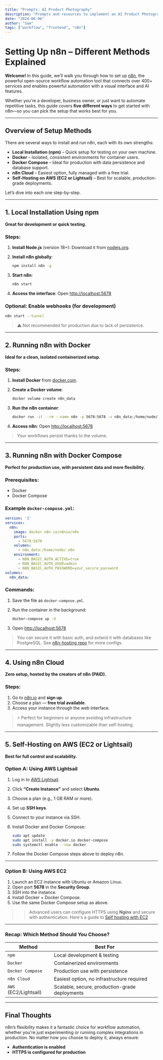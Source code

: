 ```yaml
---
title: "Prompts: AI Product Photography"
description: "Prompts and resources to implement an AI Product Photography"
date: "2024-06-06"
author: "Sam"
tags: ["workflow", "frontend", "n8n"]
---
```


# Setting Up n8n – Different Methods Explained

**Welcome!** In this guide, we’ll walk you through how to set up [n8n](https://n8n.io), the powerful open-source workflow automation tool that connects over 400+ services and enables powerful automation with a visual interface and AI features.

Whether you're a developer, business owner, or just want to automate repetitive tasks, this guide covers **five different ways** to get started with n8n—so you can pick the setup that works best for you.

---

## Overview of Setup Methods

There are several ways to install and run n8n, each with its own strengths:

* **Local Installation (npm)** – Quick setup for testing on your own machine.
* **Docker** – Isolated, consistent environments for container users.
* **Docker Compose** – Ideal for production with data persistence and database support.
* **n8n Cloud** – Easiest option, fully managed with a free trial.
* **Self-Hosting on AWS (EC2 or Lightsail)** – Best for scalable, production-grade deployments.

Let’s dive into each one step-by-step.

---

## 1. Local Installation Using npm

**Great for development or quick testing.**

### Steps:

1. **Install Node.js** (version 18+):
   Download it from [nodejs.org](https://nodejs.org).

2. **Install n8n globally**:

   ```bash
   npm install n8n -g
   ```

3. **Start n8n**:

   ```bash
   n8n start
   ```

4. **Access the interface**:
   Open [http://localhost:5678](http://localhost:5678)

### Optional: Enable webhooks (for development)

```bash
n8n start --tunnel
```

> ⚠️ Not recommended for production due to lack of persistence.

---

## 2. Running n8n with Docker

**Ideal for a clean, isolated containerized setup.**

### Steps:

1. **Install Docker** from [docker.com](https://www.docker.com).

2. **Create a Docker volume**:

   ```bash
   docker volume create n8n_data
   ```

3. **Run the n8n container**:

   ```bash
   docker run -it --rm --name n8n -p 5678:5678 -v n8n_data:/home/node/.n8n docker.n8n.io/n8nio/n8n
   ```

4. **Access n8n**:
   Open [http://localhost:5678](http://localhost:5678)

> Your workflows persist thanks to the volume.

---

## 3. Running n8n with Docker Compose

**Perfect for production use, with persistent data and more flexibility.**

### Prerequisites:

* Docker
* Docker Compose

### Example `docker-compose.yml`:

```yaml
version: '3'
services:
  n8n:
    image: docker.n8n.io/n8nio/n8n
    ports:
      - 5678:5678
    volumes:
      - n8n_data:/home/node/.n8n
    environment:
      - N8N_BASIC_AUTH_ACTIVE=true
      - N8N_BASIC_AUTH_USER=admin
      - N8N_BASIC_AUTH_PASSWORD=your_secure_password
volumes:
  n8n_data:
```

### Commands:

1. Save the file as `docker-compose.yml`.

2. Run the container in the background:

   ```bash
   docker-compose up -d
   ```

3. Open [http://localhost:5678](http://localhost:5678)

> You can secure it with basic auth, and extend it with databases like PostgreSQL. See [n8n-hosting repo](https://github.com/n8n-io/n8n) for more configs.

---

## 4. Using n8n Cloud

**Zero setup, hosted by the creators of n8n (PAID).**

### Steps:

1. Go to [n8n.io](https://n8n.io) and **sign up**.
2. Choose a plan — **free trial available**.
3. Access your instance through the web interface.

> ⚡ Perfect for beginners or anyone avoiding infrastructure management.
> Slightly less customizable than self-hosting.

---

## 5. Self-Hosting on AWS (EC2 or Lightsail)

**Best for full control and scalability.**

### Option A: Using AWS Lightsail

1. Log in to [AWS Lightsail](https://lightsail.aws.amazon.com/).
2. Click **“Create Instance”** and select **Ubuntu**.
3. Choose a plan (e.g., 1 GB RAM or more).
4. Set up **SSH keys**.
5. Connect to your instance via SSH.
6. Install Docker and Docker Compose:

   ```bash
   sudo apt update
   sudo apt install -y docker.io docker-compose
   sudo systemctl enable --now docker
   ```
7. Follow the Docker Compose steps above to deploy n8n.

---

### Option B: Using AWS EC2

1. Launch an EC2 instance with Ubuntu or Amazon Linux.
2. Open port **5678** in the **Security Group**.
3. SSH into the instance.
4. Install Docker + Docker Compose.
5. Use the same Docker Compose setup as above.

>> Advanced users can configure HTTPS using **Nginx** and secure with authentication. Here's a guide to [Self hosting with EC2](https://youtu.be/G8EN8vCrZsM)

---

### Recap: Which Method Should You Choose?

| Method                | Best For                                       |
| --------------------- | ---------------------------------------------- |
| `npm`                 | Local development & testing                    |
| `Docker`              | Containerized environments                     |
| `Docker Compose`      | Production use with persistence                |
| `n8n Cloud`           | Easiest option, no infrastructure required     |
| `AWS` (EC2/Lightsail) | Scalable, secure, production-grade deployments |

---

## Final Thoughts

n8n’s flexibility makes it a fantastic choice for workflow automation, whether you're just experimenting or running complex integrations in production. No matter how you choose to deploy it, always ensure:

* **Authentication is enabled**
* **HTTPS is configured for production**
